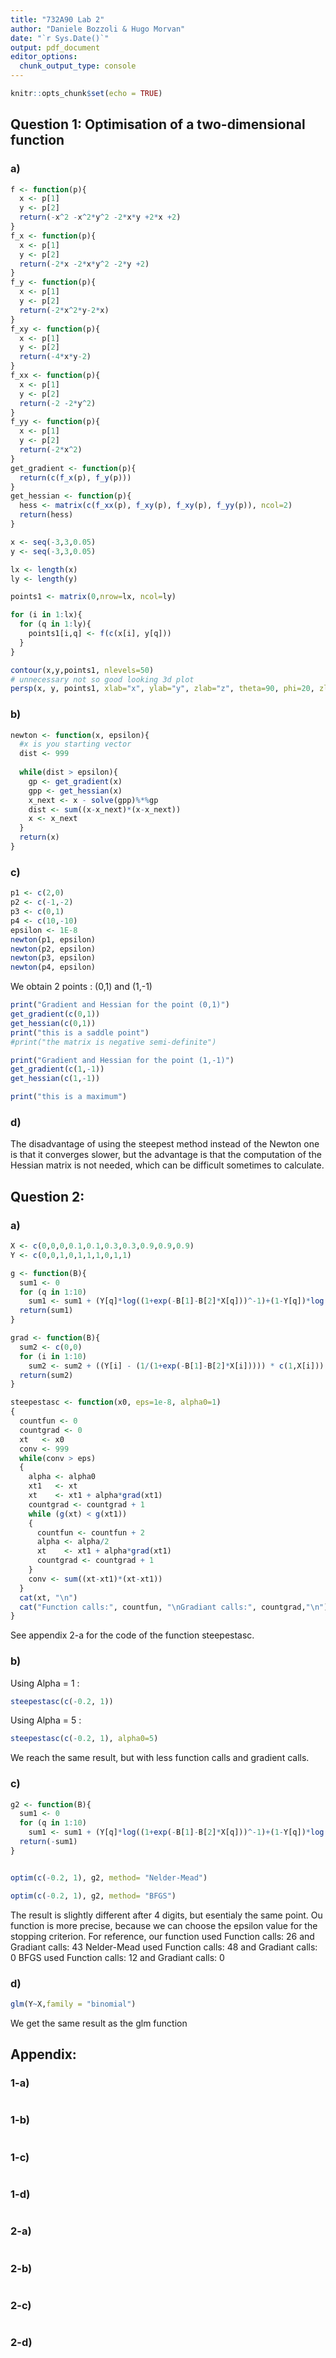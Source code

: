 ```yaml
---
title: "732A90 Lab 2"
author: "Daniele Bozzoli & Hugo Morvan"
date: "`r Sys.Date()`"
output: pdf_document
editor_options: 
  chunk_output_type: console
---
```

```r
knitr::opts_chunk$set(echo = TRUE)
```

## Question 1: Optimisation of a two-dimensional function

### a)
```r
f <- function(p){
  x <- p[1]
  y <- p[2]
  return(-x^2 -x^2*y^2 -2*x*y +2*x +2)
}
f_x <- function(p){
  x <- p[1]
  y <- p[2]
  return(-2*x -2*x*y^2 -2*y +2)
}
f_y <- function(p){
  x <- p[1]
  y <- p[2]
  return(-2*x^2*y-2*x)
}
f_xy <- function(p){
  x <- p[1]
  y <- p[2]
  return(-4*x*y-2)
}
f_xx <- function(p){
  x <- p[1]
  y <- p[2]
  return(-2 -2*y^2)
}
f_yy <- function(p){
  x <- p[1]
  y <- p[2]
  return(-2*x^2)
}
get_gradient <- function(p){
  return(c(f_x(p), f_y(p)))
}
get_hessian <- function(p){
  hess <- matrix(c(f_xx(p), f_xy(p), f_xy(p), f_yy(p)), ncol=2)
  return(hess)
}

x <- seq(-3,3,0.05)
y <- seq(-3,3,0.05)

lx <- length(x)
ly <- length(y)

points1 <- matrix(0,nrow=lx, ncol=ly)

for (i in 1:lx){
  for (q in 1:ly){
    points1[i,q] <- f(c(x[i], y[q]))
  }
}

contour(x,y,points1, nlevels=50)
# unnecessary not so good looking 3d plot
persp(x, y, points1, xlab="x", ylab="y", zlab="z", theta=90, phi=20, zlim=c(0, 5))

```

### b)

```r
newton <- function(x, epsilon){
  #x is you starting vector
  dist <- 999
  
  while(dist > epsilon){
    gp <- get_gradient(x)
    gpp <- get_hessian(x)
    x_next <- x - solve(gpp)%*%gp
    dist <- sum((x-x_next)*(x-x_next))
    x <- x_next
  }
  return(x)
}
```

### c)

```r
p1 <- c(2,0)
p2 <- c(-1,-2)
p3 <- c(0,1)
p4 <- c(10,-10)
epsilon <- 1E-8
newton(p1, epsilon)
newton(p2, epsilon)
newton(p3, epsilon)
newton(p4, epsilon)

```
We obtain 2 points : (0,1) and (1,-1)

```r
print("Gradient and Hessian for the point (0,1)")
get_gradient(c(0,1))
get_hessian(c(0,1))
print("this is a saddle point")
#print("the matrix is negative semi-definite")

print("Gradient and Hessian for the point (1,-1)")
get_gradient(c(1,-1))
get_hessian(c(1,-1))

print("this is a maximum")

```


### d)
The disadvantage of using the steepest method instead of the Newton one is that it
converges slower, but the advantage is that the computation of the Hessian matrix is 
not needed, which can be difficult sometimes to calculate.


## Question 2:

### a)

```r

X <- c(0,0,0,0.1,0.1,0.3,0.3,0.9,0.9,0.9)
Y <- c(0,0,1,0,1,1,1,0,1,1)

g <- function(B){
  sum1 <- 0
  for (q in 1:10)
    sum1 <- sum1 + (Y[q]*log((1+exp(-B[1]-B[2]*X[q]))^-1)+(1-Y[q])*log(1-(1+exp(-B[1]-B[2]*X[q]))^-1))
  return(sum1)
}

grad <- function(B){
  sum2 <- c(0,0)
  for (i in 1:10)
    sum2 <- sum2 + ((Y[i] - (1/(1+exp(-B[1]-B[2]*X[i])))) * c(1,X[i]))
  return(sum2)
}

steepestasc <- function(x0, eps=1e-8, alpha0=1)
{
  countfun <- 0
  countgrad <- 0
  xt   <- x0
  conv <- 999
  while(conv > eps)
  {
    alpha <- alpha0
    xt1   <- xt
    xt    <- xt1 + alpha*grad(xt1)
    countgrad <- countgrad + 1
    while (g(xt) < g(xt1))
    {
      countfun <- countfun + 2
      alpha <- alpha/2
      xt    <- xt1 + alpha*grad(xt1)
      countgrad <- countgrad + 1
    }
    conv <- sum((xt-xt1)*(xt-xt1))
  }
  cat(xt, "\n")
  cat("Function calls:", countfun, "\nGradiant calls:", countgrad,"\n")
}

```

See appendix 2-a for the code of the function steepestasc.

### b)
Using Alpha = 1 : 
```r
steepestasc(c(-0.2, 1))

```

Using Alpha = 5 :
```r
steepestasc(c(-0.2, 1), alpha0=5)

```
We reach the same result, but with less function calls and gradient calls.

### c)

```r
g2 <- function(B){
  sum1 <- 0
  for (q in 1:10)
    sum1 <- sum1 + (Y[q]*log((1+exp(-B[1]-B[2]*X[q]))^-1)+(1-Y[q])*log(1-(1+exp(-B[1]-B[2]*X[q]))^-1))
  return(-sum1)
}


optim(c(-0.2, 1), g2, method= "Nelder-Mead")

optim(c(-0.2, 1), g2, method= "BFGS")

```
The result is slightly different after 4 digits, but esentialy the same point. Ou function is more precise, because we can choose the epsilon value for the stopping criterion.
For reference, our function used Function calls: 26 and Gradiant calls: 43 
Nelder-Mead used  Function calls: 48 and Gradiant calls: 0
BFGS used Function calls: 12 and Gradiant calls: 0

### d)

```r
glm(Y~X,family = "binomial")
```

We get the same result as the glm function

## Appendix:

### 1-a)

```r


```

### 1-b)

```r

```

### 1-c)

```r

```

### 1-d)

```r

```

### 2-a)

```r

```

### 2-b)

```r

```

### 2-c)

```r

```

### 2-d)

```r

```
